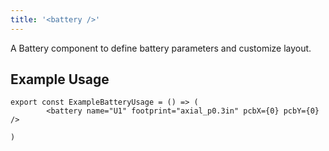 ```yaml
---
title: '<battery />'
---
```


A Battery component to define battery parameters and customize layout.

## Example Usage

```tsx
export const ExampleBatteryUsage = () => (
        <battery name="U1" footprint="axial_p0.3in" pcbX={0} pcbY={0} />

)
```

